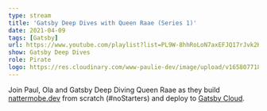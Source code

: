 ```yaml
---
type: stream
title: 'Gatsby Deep Dives with Queen Raae (Series 1)'
date: 2021-04-09
tags: [Gatsby]
url: https://www.youtube.com/playlist?list=PL9W-8hhRoLoN7axEFJQ17rJvk2KTiM2GP
show: Gatsby Deep Dives
role: Pirate
logo: https://res.cloudinary.com/www-paulie-dev/image/upload/v1658077182/paulie.dev/Logos/deep-dives-logo_pizau1.png
---
```


Join Paul, Ola and Gatsby Deep Diving Queen Raae as they build [nattermobe.dev](https://nattermob.dev/) from scratch
(#noStarters) and deploy to [Gatsby Cloud](https://www.gatsbyjs.com/products/cloud/hosting).

<YouTube youTubePlaylistId="PL9W-8hhRoLoN7axEFJQ17rJvk2KTiM2GP" />
